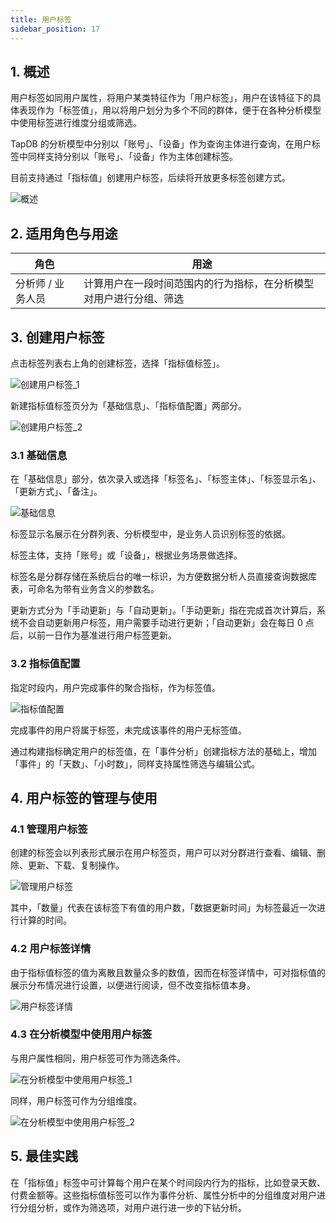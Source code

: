 ```yaml
---
title: 用户标签
sidebar_position: 17
---
```


## 1. 概述

用户标签如同用户属性，将用户某类特征作为「用户标签」，用户在该特征下的具体表现作为「标签值」，用以将用户划分为多个不同的群体，便于在各种分析模型中使用标签进行维度分组或筛选。

TapDB 的分析模型中分别以「账号」、「设备」作为查询主体进行查询，在用户标签中同样支持分别以「账号」、「设备」作为主体创建标签。

目前支持通过「指标值」创建用户标签，后续将开放更多标签创建方式。

![概述](/img/customEvent/userTag_1.png)

## 2. 适用角色与用途

| 角色         | 用途                                |
| ---------- | --------------------------------- |
| 分析师 / 业务人员 | 计算用户在一段时间范围内的行为指标，在分析模型对用户进行分组、筛选 |

## 3. 创建用户标签

点击标签列表右上角的创建标签，选择「指标值标签」。

![创建用户标签_1](/img/customEvent/userTag_2.png)

新建指标值标签页分为「基础信息」、「指标值配置」两部分。

![创建用户标签_2](/img/customEvent/userTag_3.png)

### 3.1 基础信息

在「基础信息」部分，依次录入或选择「标签名」、「标签主体」、「标签显示名」、「更新方式」、「备注」。

![基础信息](/img/customEvent/userTag_4.png)

标签显示名展示在分群列表、分析模型中，是业务人员识别标签的依据。

标签主体，支持「账号」或「设备」，根据业务场景做选择。

标签名是分群存储在系统后台的唯一标识，为方便数据分析人员直接查询数据库表，可命名为带有业务含义的参数名。

更新方式分为「手动更新」与「自动更新」。「手动更新」指在完成首次计算后，系统不会自动更新用户标签，用户需要手动进行更新；「自动更新」会在每日 0 点后，以前一日作为基准进行用户标签更新。

### 3.2 指标值配置

指定时段内，用户完成事件的聚合指标，作为标签值。

![指标值配置](/img/customEvent/userTag_5.png)

完成事件的用户将属于标签，未完成该事件的用户无标签值。

通过构建指标确定用户的标签值，在「事件分析」创建指标方法的基础上，增加「事件」的「天数」、「小时数」，同样支持属性筛选与编辑公式。

## 4. 用户标签的管理与使用

### 4.1 管理用户标签

创建的标签会以列表形式展示在用户标签页，用户可以对分群进行查看、编辑、删除、更新、下载、复制操作。

![管理用户标签](/img/customEvent/userTag_6.png)

其中，「数量」代表在该标签下有值的用户数，「数据更新时间」为标签最近一次进行计算的时间。

### 4.2 用户标签详情

由于指标值标签的值为离散且数量众多的数值，因而在标签详情中，可对指标值的展示分布情况进行设置，以便进行阅读，但不改变指标值本身。

![用户标签详情](/img/customEvent/userTag_7.png)

### 4.3 在分析模型中使用用户标签

与用户属性相同，用户标签可作为筛选条件。

![在分析模型中使用用户标签_1](/img/customEvent/userTag_8.png)

同样，用户标签可作为分组维度。

![在分析模型中使用用户标签_2](/img/customEvent/userTag_9.png)

## 5. 最佳实践

在「指标值」标签中可计算每个用户在某个时间段内行为的指标，比如登录天数、付费金额等。这些指标值标签可以作为事件分析、属性分析中的分组维度对用户进行分组分析，或作为筛选项，对用户进行进一步的下钻分析。
